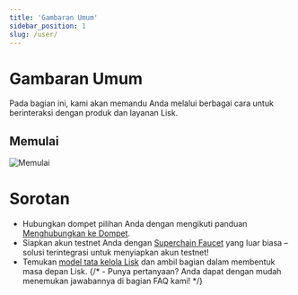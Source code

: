 ```yaml
---
title: 'Gambaran Umum'
sidebar_position: 1
slug: /user/
---
```


# Gambaran Umum

Pada bagian ini, kami akan memandu Anda melalui berbagai cara untuk berinteraksi dengan produk dan layanan Lisk.
<span className="overview-span">
    <h2>Memulai</h2>
    <img src="/img/bannerwhite.svg" alt="Memulai" className="overview-img" /> 
</span>

# Sorotan

- Hubungkan dompet pilihan Anda dengan mengikuti panduan [Menghubungkan ke Dompet](/user/connecting-to-a-wallet).
- Siapkan akun testnet Anda dengan [Superchain Faucet](https://app.optimism.io/faucet?utm_source=docs) yang luar biasa – solusi terintegrasi untuk menyiapkan akun testnet!
- Temukan [model tata kelola Lisk](/governance/overview) dan ambil bagian dalam membentuk masa depan Lisk.
{/* - Punya pertanyaan? Anda dapat dengan mudah menemukan jawabannya di bagian FAQ kami! */}

